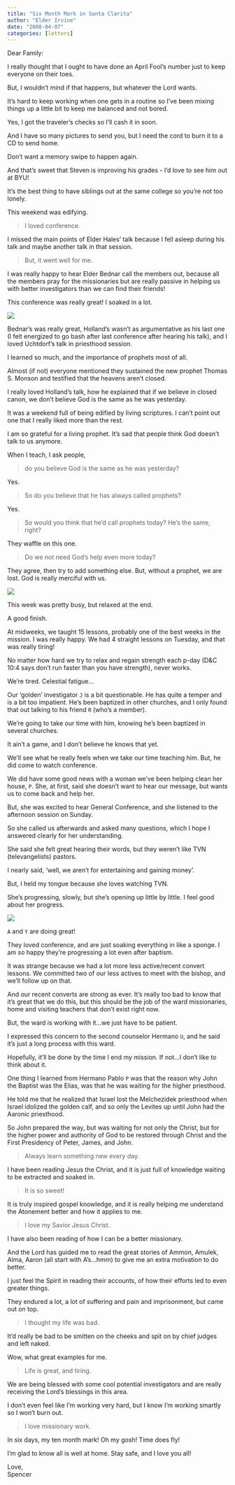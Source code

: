 ```yaml
---
title: "Six Month Mark in Santa Clarita"
author: "Elder Irvine"
date: "2008-04-07"
categories: [letters]
---
```


Dear Family:
 
I really thought that I ought to have done an April Fool's number just to keep everyone on their toes. 

But, I wouldn't mind if that happens, but whatever the Lord wants. 

It's hard to keep working when one gets in a routine so I've been mixing things up a little bit to keep me balanced and not bored. 

Yes, I got the traveler's checks so I'll cash it in soon. 

And I have so many pictures to send you, but I need the cord to burn it to a CD to send home. 

Don't want a memory swipe to happen again. 

And that's sweet that Steven is improving his grades - I'd love to see him out at BYU! 

It's the best thing to have siblings out at the same college so you're not too lonely.
 
This weekend was edifying. 

> I loved conference. 

I missed the main points of Elder Hales' talk because I fell asleep during his talk and maybe another talk in that session. 

> But, it went well for me. 

I was really happy to hear Elder Bednar call the members out, because all the members pray for the missionaries but are really passive in helping us with better investigators than we can find their friends!  

This conference was really great! I soaked in a lot. 

![](fountain.jpg)

Bednar's was really great, Holland's wasn't as argumentative as his last one (I felt energized to go bash after last conference after hearing his talk), and I loved Uchtdorf's talk in priesthood session. 

I learned so much, and the importance of prophets most of all. 

Almost (if not) everyone mentioned they sustained the new prophet Thomas S. Monson and testified that the heavens aren't closed. 

I really loved Holland's talk, how he explained that if we believe in closed canon, we don't believe God is the same as he was yesterday. 

It was a weekend full of being edified by living scriptures. 
I can't point out one that I really liked more than the rest.
 
I am so grateful for a living prophet. It's sad that people think God doesn't talk to us anymore. 

When I teach, I ask people, 

> do you believe God is the same as he was yesterday? 

Yes. 

> So do you believe that he has always called prophets? 

Yes. 

> So would you think that he'd call prophets today? He's the same, right? 

They waffle on this one. 

> Do we not need God's help even more today? 

They agree, then try to add something else. 
But, without a prophet, we are lost. 
God is really merciful with us.

![](mtn.jpeg)
 
This week was pretty busy, but relaxed at the end. 

A good finish. 

At midweeks, we taught 15 lessons, probably one of the best weeks in the mission. 
I was really happy. 
We had 4 straight lessons on Tuesday, and that was really tiring! 

No matter how hard we try to relax and regain strength each p-day (D&C 10:4 says don't run faster than you have strength), never works. 

We're tired. Celestial fatigue...
 
Our 'golden' investigator `J` is a bit questionable. 
He has quite a temper and is a bit too impatient. 
He's been baptized in other churches, and I only found that out talking to his friend `R` (who's a member). 

We're going to take our time with him, knowing he's been baptized in several churches. 

It ain't a game, and I don't believe he knows that yet. 

We'll see what he really feels when we take our time teaching him. 
But, he did come to watch conference.
 
We did have some good news with a woman we've been helping clean her house, `P`. 
She, at first, said she doesn't want to hear our message, but wants us to come back and help her. 

But, she was excited to hear General Conference, and she listened to the afternoon session on Sunday. 

So she called us afterwards and asked many questions, which I hope I answered clearly for her understanding. 

She said she felt great hearing their words, but they weren't like TVN (televangelists) pastors. 

I nearly said, 'well, we aren't for entertaining and gaining money'. 

But, I held my tongue because she loves watching TVN. 

She's progressing, slowly, but she's opening up little by little. 
I feel good about her progress.
 
![](seed.jpeg) 
 
`A` and `Y` are doing great! 

They loved conference, and are just soaking everything in like a sponge. 
I am so happy they're progressing a lot even after baptism.
 
It was strange because we had a lot more less active/recent convert lessons. 
We committed two of our less actives to meet with the bishop, and we'll follow up on that. 

And our recent converts are strong as ever. 
It's really too bad to know that it's great that we do this, but this should be the job of the ward missionaries, home and visiting teachers that don't exist right now. 

But, the ward is working with it...we just have to be patient. 

I expressed this concern to the second counselor Hermano `U`, and he said it's just a long process with this ward. 

Hopefully, it'll be done by the time I end my mission. 
If not...I don't like to think about it.
 
One thing I learned from Hermano Pablo `P` was that the reason why John the Baptist was the Elias, was that he was waiting for the higher priesthood. 

He told me that he realized that Israel lost the Melchezidek priesthood when Israel idolized the golden calf, and so only the Levites up until John had the Aaronic priesthood. 

So John prepared the way, but was waiting for not only the Christ, but for the higher power and authority of God to be restored through Christ and the First Presidency of Peter, James, and John. 

> Always learn something new every day.
 
I have been reading Jesus the Christ, and it is just full of knowledge waiting to be extracted and soaked in. 

> It is so sweet! 

It is truly inspired gospel knowledge, and it is really helping me understand the Atonement better and how it applies to me. 

> I love my Savior Jesus Christ.
 
I have also been reading of how I can be a better missionary. 

And the Lord has guided me to read the great stories of Ammon, Amulek, Alma, Aaron (all start with A's...hmm) to give me an extra motivation to do better. 

I just feel the Spirit in reading their accounts, of how their efforts led to even greater things. 

They endured a lot, a lot of suffering and pain and imprisonment, but came out on top. 

> I thought my life was bad. 

It'd really be bad to be smitten on the cheeks and spit on by chief judges and left naked. 

Wow, what great examples for me.
 
> Life is great, and tiring. 

We are being blessed with some cool potential investigators and are really receiving the Lord's blessings in this area. 

I don't even feel like I'm working very hard, but I know I'm working smartly so I won't burn out. 

> I love missionary work. 

In six days, my ten month mark! Oh my gosh! Time does fly!
 
I'm glad to know all is well at home. Stay safe, and I love you all!
 
Love,  
Spencer